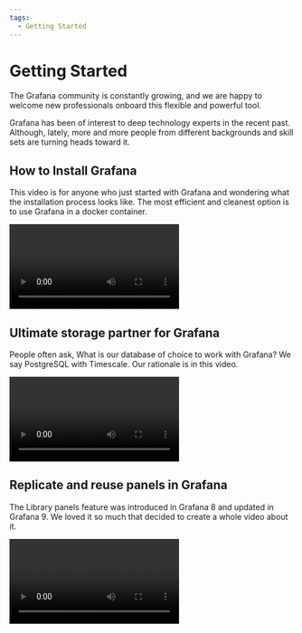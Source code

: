 ```yaml
---
tags:
  - Getting Started
---
```



# Getting Started

The Grafana community is constantly growing, and we are happy to welcome new professionals onboard this flexible and powerful tool.

Grafana has been of interest to deep technology experts in the recent past. Although, lately, more and more people from different backgrounds and skill sets are turning heads toward it.

## How to Install Grafana

This video is for anyone who just started with Grafana and wondering what the installation process looks like. The most efficient and cleanest option is to use Grafana in a docker container.

<Video
  src="https://www.youtube.com/embed/xTQpV7B700w"
  title="How to Install Grafana for Data Analysts and Data Scientists."
/>

## Ultimate storage partner for Grafana

People often ask, What is our database of choice to work with Grafana? We say PostgreSQL with Timescale. Our rationale is in this video.

<Video
  src="https://www.youtube.com/embed/SbjIWnrMIgk"
  title="PostgreSQL with Timescale in Grafana."
/>

## Replicate and reuse panels in Grafana

The Library panels feature was introduced in Grafana 8 and updated in Grafana 9. We loved it so much that decided to create a whole video about it.

<Video
  src="https://www.youtube.com/embed/kCFH15QeIRY"
  title="Replicate and reuse panels in Grafana."
/>
